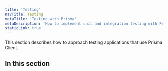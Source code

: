 ```yaml
---
title: 'Testing'
navTitle: Testing
metaTitle: 'Testing with Prisma'
metaDescription: 'How to implement unit and integration testing with Prisma'
staticLink: true
---
```


<TopBlock>
  
This section describes how to approach testing applications that use Prisma Client.

</TopBlock>

## In this section

<Subsections />

